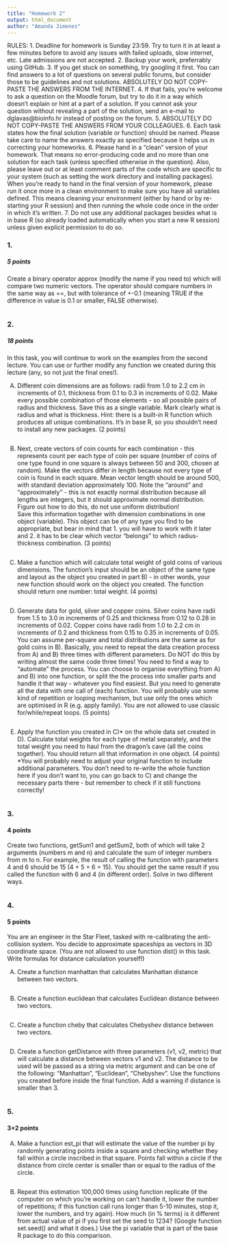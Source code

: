 ```yaml
---
title: "Homework 2"
output: html_document
author: "Amanda Jimenez"
---
```


RULES:
1. Deadline for homework is Sunday 23:59. Try to turn it in at least a few minutes before to avoid any issues with failed uploads, slow internet, etc. Late admissions are not accepted.
2. Backup your work, preferrably using GitHub.
3. If you get stuck on something, try googling it first. You can find answers to a lot of questions on several public forums, but consider those to be guidelines and not solutions. ABSOLUTELY DO NOT COPY-PASTE THE ANSWERS FROM THE INTERNET.
4. If that fails, you're welcome to ask a question on the Moodle forum, but try to do it in a way which doesn't explain or hint at a part of a solution. If you cannot ask your question without revealing a part of the solution, send an e-mail to dglavas@bioinfo.hr instead of posting on the forum. 
5. ABSOLUTELY DO NOT COPY-PASTE THE ANSWERS FROM YOUR COLLEAGUES.
6. Each task states how the final solution (variable or function) should be named. Please take care to name the answers exactly as specified because it helps us in correcting your homeworks.
6. Please hand in a "clean" version of your homework. That means no error-producing code and no more than one solution for each task (unless specified otherwise in the question). Also, please leave out or at least comment parts of the code which are specific to your system (such as setting the work directory and installing packages). When you're ready to hand in the final version of your homework, please run it once more in a clean environment to make sure you have all variables defined. This means cleaning your environment (either by hand or by re-starting your R session) and then running the whole code once in the order in which it's written.
7. Do not use any additional packages besides what is in base R (so already loaded automatically when you start a new R session) unless given explicit permission to do so.


  
### 1.
##### 5 points
Create a binary operator approx (modify the name if you need to) which will compare two numeric vectors. The operator should compare numbers in the same way as ==, but with tolerance of +-0.1 (meaning TRUE if the difference in value is 0.1 or smaller, FALSE otherwise).
```r

```



### 2.  
##### 18 points
In this task, you will continue to work on the examples from the second lecture. You can use or further modify any function we created during this lecture (any, so not just the final ones!).

A) Different coin dimensions are as follows: radii from 1.0 to 2.2 cm in increments of 0.1, thickness from 0.1 to 0.3 in increments of 0.02. Make every possible combination of those elements - so all possible pairs of radius and thickness. Save this as a single variable. Mark clearly what is radius and what is thickness.
Hint: there is a built-in R function which produces all unique combinations. It's in base R, so you shouldn't need to install any new packages. (2 points)
```r

```

B) Next, create vectors of coin counts for each combination - this represents count per each type of coin per square (number of coins of one type found in one square is always between 50 and 300, chosen at random). Make the vectors differ in length because not every type of coin is found in each square. Mean vector length should be around 500, with standard deviation approximately 100. Note the "around" and "approximately" - this is not exactly normal distribution because all lengths are integers, but it should approximate normal distribution. Figure out how to do this, do not use uniform distribution!   
Save this information together with dimension combinations in one object (variable). This object can be of any type you find to be appropriate, but bear in mind that 1. you will have to work with it later and 2. it has to be clear which vector "belongs" to which radius-thickness combination. (3 points)  
```r

```

C) Make a function which will calculate total weight of gold coins of various dimensions. The function's input should be an object of the same type and layout as the object you created in part B) - in other words, your new function should work on the object you created. The function should return one number: total weight. (4 points)
```r

```

D) Generate data for gold, silver and copper coins. Silver coins have radii from 1.5 to 3.0 in increments of 0.25 and thickness from 0.12 to 0.28 in increments of 0.02. Copper coins have radii from 1.0 to 2.2 cm in increments of 0.2 and thickness from 0.15 to 0.35 in increments of 0.05. You can assume per-square and total distributions are the same as for gold coins in B).
Basically, you need to repeat the data creation process from A) and B) three times with different parameters. Do NOT do this by writing almost the same code three times! You need to find a way to "automate" the process. You can choose to organise everything from A) and B) into one function, or split the the process into smaller parts and handle it that way - whatever you find easiest. But you need to generate all the data with one call of (each) function. You will probably use some kind of repetition or looping mechanism, but use only the ones which are optimised in R (e.g. apply family). You are not allowed to use classic for/while/repeat loops. (5 points)
```r

```

E) Apply the function you created in C)* on the whole data set created in D). Calculate total weights for each type of metal separately, and the total weight you need to haul from the dragon's cave (all the coins together). You should return all that information in one object. (4 points)
*You will probably need to adjust your original function to include additional parameters. You don't need to re-write the whole function here if you don't want to, you can go back to C) and change the necessary parts there - but remember to check if it still functions correctly!
```r

```



### 3.  
#### 4 points
Create two functions, getSum1 and getSum2, both of which will take 2 arguments (numbers m and n) and calculate the sum of integer numbers from m to n. For example, the result of calling the function with parameters 4 and 6 should be 15 (4 + 5 + 6 = 15). You should get the same result if you called the function with 6 and 4 (in different order). Solve in two different ways.
```r

```



### 4.  
#### 5 points
You are an engineer in the Star Fleet, tasked with re-calibrating the anti-collision system. You decide to approximate spaceships as vectors in 3D coordinate space.
(You are not allowed to use function dist() in this task. Write formulas for distance calculation yourself!)

A) Create a function manhattan that calculates Manhattan distance between two vectors.
```r

```

B) Create a function euclidean that calculates Euclidean distance between two vectors.
```r

```

C) Create a function cheby that calculates Chebyshev distance between two vectors.
```r

```

D) Create a function getDistance with three parameters (v1, v2, metric) that will calculate a distance between vectors v1 and v2. The distance to be used will be passed as a string via metric argument and can be one of the following: “Manhattan”, “Euclidean”, “Chebyshev”. Use the functions you created before inside the final function. Add a warning if distance is smaller than 3.
```r

```



### 5.  
#### 3+2 points
A) Make a function est_pi that will estimate the value of the number pi by randomly generating points inside a square and checking whether they fall within a circle inscribed in that square. Points fall within a circle if the distance from circle center is smaller than or equal to the radius of the circle.  
```r
 
```

B) Repeat this estimation 100,000 times using function replicate (if the computer on which you're working on can't handle it, lower the number of repetitions; if this function call runs longer than 5-10 minutes, stop it, lower the numbers, and try again). How much (in % terms) is it different from actual value of pi if you first set the seed to 1234? (Google function set.seed() and what it does.) Use the pi variable that is part of the base R package to do this comparison. 
```r

```

